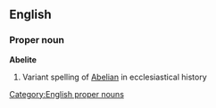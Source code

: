 ==English==

===Proper noun===
'''Abelite'''
#Variant spelling of [[Abelian]] in ecclesiastical history

[[Category:English proper nouns]]